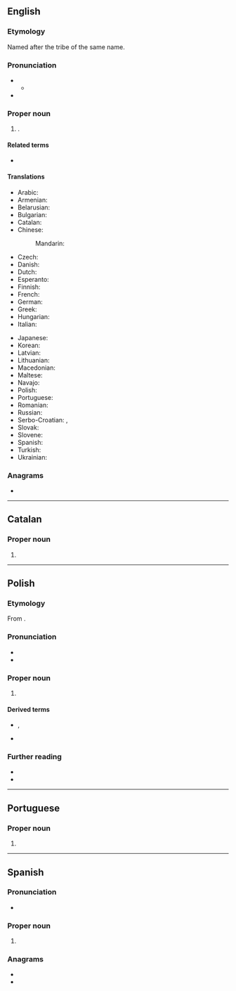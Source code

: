 {{also|caraças|caracas}}
==English==
{{slim-wikipedia}}

===Etymology===
Named after the tribe of the same name.

===Pronunciation===
* {{IPA|en|/kəˈɹækəs/}}
** {{audio|en|LL-Q1860 (eng)-Vealhurl-Caracas.wav|Audio (UK)}}
* {{rhymes|en|ækəs}}

===Proper noun===
{{en-proper noun}}

# {{place|en|capital city|c/Venezuela}}.

====Related terms====
* {{l|en|Caracasian}} {{qualifier|rare}}

====Translations====
{{trans-top|capital of Venezuela}}
* Arabic: {{t|ar|كَرَاكَاس|m}}
* Armenian: {{t+|hy|Կարակաս}}
* Belarusian: {{t|be|Кара́кас|m}}
* Bulgarian: {{t|bg|Кара́кас|m}}
* Catalan: {{t|ca|Caracas}}
* Chinese:
*: Mandarin: {{t|cmn|卡拉卡斯|tr=Kǎlākǎsī}}
* Czech: {{t+|cs|Caracas}}
* Danish: {{t|da|Caracas}}
* Dutch: {{t+|nl|Caracas}}
* Esperanto: {{t+|eo|Karakaso}}
* Finnish: {{t+|fi|Caracas}}
* French: {{t+|fr|Caracas|m}}
* German: {{t+|de|Caracas|n}}
* Greek: {{t|el|Καράκας}}
* Hungarian: {{t+|hu|Caracas}}
* Italian: {{t|it|Caracas|f}}
{{trans-mid}}
* Japanese: {{t|ja|カラカス|tr=Karakasu}}
* Korean: {{t|ko|카라카스}}
* Latvian: {{t|lv|Karakasa|f}}
* Lithuanian: {{t|lt|Karakasas|m}}
* Macedonian: {{t|mk|Каракас|m}}
* Maltese: {{t|mt|Karakas}}
* Navajo: {{t|nv|Kʼáwakʼas}}
* Polish: {{t+|pl|Caracas|n}}
* Portuguese: {{t+|pt|Caracas|f}}
* Romanian: {{t+|ro|Caracas}}
* Russian: {{t+|ru|Кара́кас|m}}
* Serbo-Croatian: {{t|sh|Каракас|m|tr=Karakas}}, {{t+|sh|Caracas|m}}
* Slovak: {{t|sk|Caracas}}
* Slovene: {{t|sl|Caracas}}
* Spanish: {{t+|es|Caracas|m}}
* Turkish: {{t+|tr|Karakas}}
* Ukrainian: {{t|uk|Кара́кас|m}}
{{trans-bottom}}

===Anagrams===
* {{anagrams|en|a=aaaccrs|cascara}}

----

==Catalan==

===Proper noun===
{{ca-proper noun|m}}

# {{place|ca|capital city|c/Venezuela|t1=Caracas}}

----

==Polish==
{{wp|lang=pl}}

===Etymology===
From {{bor|pl|es|Caracas}}.

===Pronunciation===
* {{pl-IPA|/karakas/}}
* {{audio|pl|Pl-Caracas.ogg|Audio}}

===Proper noun===
{{pl-proper noun|n|indecl=yes}}

# {{place|pl|capital city|c/Venezuela|t1=Caracas}}

====Derived terms====
* {{q|nouns}} {{l|pl|karakaszczyk}}, {{l|pl|karakaska}}
* {{q|adjective}} {{l|pl|karakaski}}

===Further reading===
* {{R:pl:WSJP}}
* {{R:PWN}}

{{c|pl|Exonyms}}

----

==Portuguese==

===Proper noun===
{{pt-proper noun|f}}

# {{place|pt|capital city|c/Venezuela|t1=Caracas}}

----

==Spanish==
{{wikipedia|lang=es}}

===Pronunciation===
* {{es-IPA}}

===Proper noun===
{{es-proper noun}}

# {{place|es|capital city|c/Venezuela|t1=Caracas}}

===Anagrams===
* {{l|es|carcasa}}
* {{l|es|cáscara}}